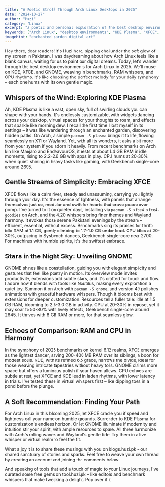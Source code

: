 ```yaml
---
title: "A Poetic Stroll Through Arch Linux Desktops in 2025"
date: "2024-10-27"
author: "Huzi"
category: "Linux"
excerpt: "A poetic and personal exploration of the best desktop environments for Arch Linux in 2025. Join Huzi on a chai-fueled journey through KDE, XFCE, and GNOME, complete with performance whispers and setup musings."
keywords: ["Arch Linux", "desktop environments", "KDE Plasma", "XFCE", "GNOME", "Linux customization", "Linux 2025", "personal blog"]
imageHint: "enchanted garden digital art"
---
```


Hey there, dear readers! It's Huzi here, sipping chai under the soft glow of my screen in Pakistan. I was daydreaming about how Arch Linux feels like a blank canvas, waiting for us to paint our digital dreams. Today, let's wander through the best desktop environments for Arch Linux in 2025. We'll muse on KDE, XFCE, and GNOME, weaving in benchmarks, RAM whispers, and CPU rhythms. It's like choosing the perfect melody for your daily symphony – each one hums with its own gentle magic.

## Whispers of the Wind: Exploring KDE Plasma

Ah, KDE Plasma is like a vast, open sky, full of swirling clouds you can shape with your hands. It's endlessly customizable, with widgets dancing across your desktop, virtual spaces for your thoughts to roam, and effects that sparkle like morning dew. I recall the first time I lost myself in its settings – it was like wandering through an enchanted garden, discovering hidden paths. On Arch, a simple `pacman -S plasma` brings it to life, flowing seamlessly on X11 or Wayland. Yet, with all its wonders, it asks a bit more from your system if you adorn it heavily. From recent benchmarks on Arch kin like Manjaro and EndeavourOS, it rests at about 1.4 GB RAM in idle moments, rising to 2.2-2.6 GB with apps in play. CPU hums at 20-30% when quiet, shining in heavy tasks like gaming, with Geekbench single-core around 2695.

## Gentle Streams of Simplicity: Embracing XFCE

XFCE flows like a calm river, steady and unassuming, carrying you lightly through your day. It's the essence of lightness, with panels that arrange themselves just so, modular and swift for hearts that crave peace over pomp. I've turned to it on quieter days, installing via `pacman -S xfce4 xfce4-goodies` on Arch, and the 4.20 whispers bring finer themes and Wayland harmony. It evokes those serene Pakistani evenings by the stream – efficient, essential, without excess. Benchmarks sing its praises for thrift: idle RAM at 1.1 GB, gently climbing to 1.7-1.9 GB under load. CPU idles at 20-30%, outpacing in Sysbench dances, Geekbench single-core near 2700. For machines with humble spirits, it's the swiftest embrace.

## Stars in the Night Sky: Unveiling GNOME

GNOME shines like a constellation, guiding you with elegant simplicity and gestures that feel like poetry in motion. Its overview mode invites productivity, extensions add subtle stars, and it's crafted for touch and flow. I adore how it blends with tools like Nautilus, making every exploration a quiet joy. Summon it on Arch with `pacman -S gnome`, and version 49 polishes animations with graceful hardware whispers. Though it blooms best with extensions for deeper customization. Resources tell a fuller tale: idle at 1.5 GB RAM, blooming to 2.5-3.0 GB in activity. CPU at 20-30% in repose, yet it may soar to 50-80% with lively effects, Geekbench single-core around 2645. It thrives with 8 GB RAM or more, for that seamless glow.

## Echoes of Comparison: RAM and CPU in Harmony

In the symphony of 2025 benchmarks on kernel 6.12 realms, XFCE emerges as the lightest dancer, saving 200-400 MB RAM over its siblings, a boon for modest souls. KDE, with its refined 6.5 grace, narrows the divide, ideal for those weaving intricate tapestries without heavy tolls. GNOME claims more space but offers a luminous polish if your haven allows. CPU echoes are subtle at rest, yet XFCE and KDE lead in laden rhythms, with lower latency in trials. I've tested these in virtual whispers first – like dipping toes in a pond before the plunge.

## A Soft Recommendation: Finding Your Path

For Arch Linux in this blooming 2025, let XFCE cradle you if speed and lightness call your name on humble grounds. Surrender to KDE Plasma for customization's endless horizon. Or let GNOME illuminate if modernity and intuition stir your spirit, with ample resources to spare. All three harmonize with Arch's rolling waves and Wayland's gentle tide. Try them in a live whisper or virtual realm to feel the fit.

What a joy it is to share these musings with you on blogs.huzi.pk – our shared sanctuary of stories and sparks. Feel free to weave your own thread by creating an account and joining the comments below.

And speaking of tools that add a touch of magic to your Linux journeys, I've curated some free gems on tool.huzi.pk – like editors and benchmark whispers that make tweaking a delight. Pop over if it
